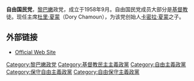 {{Infobox political party
| party_name       = 自由国民党
| native_name      = حزب الوطنيين الأحرار
| party_logo       = Parti National Libéral Liban.png
| leader           = [[杜里·夏蒙|杜里·夏蒙]]
| founder          = [[卡密拉·夏蒙|卡密拉·夏蒙]]
| foundation       = 1958
| religion         = 主要為基督教
| ideology         = [[自由保守主義|自由保守主義]]<br>[[保守自由主義|保守自由主義]]<br>[[經濟自由主義|經濟自由主義]]<br>[[基督教民主主義|基督教民主主義]]<br/>[[黎巴嫩民族主义|黎巴嫩民族主义]]
| position         = [[中間偏右|中間偏右]]
| nationality      = [[黎巴嫩人|黎巴嫩人]]
| headquarters     = Deir el Qamar
| website          = [http://www.ahrar.org.lb/ www.ahrar.org.lb]
| colors           = [[白色|白色]]、[[紅色|紅色]]、[[金色|金色]]
| colorcode        = darkred
| country          = 黎巴嫩
| flag             = [[File:Ahrar_flag.gif|200px]]
}}
'''自由国民党'''，[[黎巴嫩|黎巴嫩]]政党，成立于1958年9月。自由国民党成员大部分是[[基督教|基督教]]徒。现任主席[[杜里·夏蒙|杜里·夏蒙]]（Dory Chamoun），为该党创始人[[卡密拉·夏蒙|卡密拉·夏蒙]]之子。

==外部链接==
* [https://archive.is/20121205070430/http://www.ahrar.org.lb/ Official Web Site]

[[Category:黎巴嫩政党|Category:黎巴嫩政党]]
[[Category:基督教民主主義政黨|Category:基督教民主主義政黨]]
[[Category:自由主義政黨|Category:自由主義政黨]]
[[Category:保守自由主義政黨|Category:保守自由主義政黨]]
[[Category:自由保守主義政黨|Category:自由保守主義政黨]]